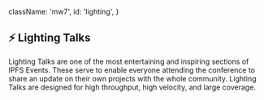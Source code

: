 

  className: 'mw7',
  id: 'lighting',
}

## ⚡️ Lighting Talks

Lighting Talks are one of the most entertaining and inspiring sections of IPFS Events. These serve to enable everyone attending the conference to share an update on their own projects with the whole community. Lighting Talks are designed for high throughput, high velocity, and large coverage.
